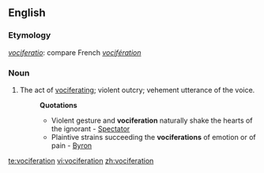 ==English==

===Etymology===
{{L.}} ''[[vociferatio]]'': compare French ''[[vocifération]]''

===Noun===
{{en-noun}}

# The act of [[vociferate|vociferating]]; violent outcry; vehement utterance of the voice.
#:'''Quotations'''
#:*Violent gesture and '''vociferation''' naturally shake the hearts of the ignorant - [[Spectator]]
#:*Plaintive strains succeeding the '''vociferations''' of emotion or of pain - [[Byron]]

[[te:vociferation]]
[[vi:vociferation]]
[[zh:vociferation]]